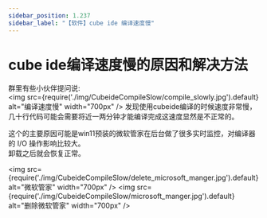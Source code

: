 ```yaml
---
sidebar_position: 1.237
sidebar_label: "【软件】cube ide 编译速度慢"
---
```


# cube ide编译速度慢的原因和解决方法

群里有些小伙伴提问说:  
<img src={require('./img/CubeideCompileSlow/compile_slowly.jpg').default} alt="编译速度慢" width="700px" />
发现使用cubeide编译的时候速度非常慢，几十行代码可能会需要将近一两分钟才能编译完成这速度显然是不正常的。 

这个的主要原因可能是win11预装的微软管家在后台做了很多实时监控，对编译器的 I/O 操作影响比较大。  
卸载之后就会恢复正常。  

<img src={require('./img/CubeideCompileSlow/delete_microsoft_manger.jpg').default} alt="微软管家" width="700px" />
<img src={require('./img/CubeideCompileSlow/microsoft_manger.jpg').default} alt="删除微软管家" width="700px" />

